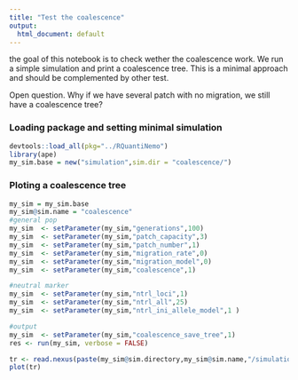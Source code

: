 ```yaml
---
title: "Test the coalescence"
output:
  html_document: default
---
```


the goal of this notebook is to check wether the coalescence work. We run a simple simulation and print a coalescence tree. 
This is a minimal approach and should be complemented by other test. 

Open question. Why if we have several patch with no migration, we still have a coalescence tree?

### Loading package and setting minimal simulation
```r
devtools::load_all(pkg="../RQuantiNemo")
library(ape)
my_sim.base = new("simulation",sim.dir = "coalescence/")
```


### Ploting a coalescence tree
```r
my_sim = my_sim.base
my_sim@sim.name = "coalescence"
#general pop
my_sim  <- setParameter(my_sim,"generations",100)
my_sim  <- setParameter(my_sim,"patch_capacity",3)
my_sim  <- setParameter(my_sim,"patch_number",1)
my_sim  <- setParameter(my_sim,"migration_rate",0)
my_sim  <- setParameter(my_sim,"migration_model",0)
my_sim  <- setParameter(my_sim,"coalescence",1)

#neutral marker
my_sim  <- setParameter(my_sim,"ntrl_loci",1)
my_sim  <- setParameter(my_sim,"ntrl_all",25)
my_sim  <- setParameter(my_sim,"ntrl_ini_allele_model",1 )

#output
my_sim  <- setParameter(my_sim,"coalescence_save_tree",1)
res <- run(my_sim, verbose = FALSE)
```


```r
tr <- read.nexus(paste(my_sim@sim.directory,my_sim@sim.name,"/simulation.tree",sep=""))
plot(tr)
```